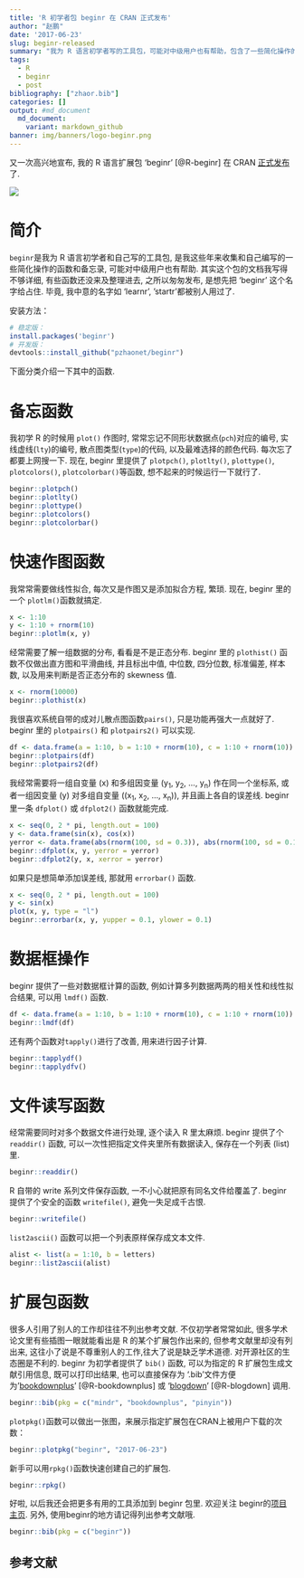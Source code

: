 ```yaml
---
title: 'R 初学者包 beginr 在 CRAN 正式发布'
author: "赵鹏"
date: '2017-06-23'
slug: beginr-released
summary: "我为 R 语言初学者写的工具包，可能对中级用户也有帮助，包含了一些简化操作的函数和备忘录。"
tags:
  - R
  - beginr
  - post
bibliography: ["zhaor.bib"]
categories: []
output: #md_document
  md_document:
    variant: markdown_github
banner: img/banners/logo-beginr.png
---
```


又一次高兴地宣布, 我的 R 语言扩展包 'beginr' [@R-beginr] 在 CRAN [正式发布](https://cran.r-project.org/web/packages/beginr/)了.

<!--more-->

![](http://cranlogs.r-pkg.org/badges/grand-total/beginr)

# 简介 

`beginr`是我为 R 语言初学者和自己写的工具包, 是我这些年来收集和自己编写的一些简化操作的函数和备忘录, 可能对中级用户也有帮助. 其实这个包的文档我写得不够详细, 有些函数还没来及整理进去, 之所以匆匆发布, 是想先把 'beginr' 这个名字给占住. 毕竟, 我中意的名字如 'learnr', 'startr'都被别人用过了. 

安装方法：

```R
# 稳定版：
install.packages('beginr')
# 开发版：
devtools::install_github("pzhaonet/beginr")
```

下面分类介绍一下其中的函数.

# 备忘函数

我初学 R 的时候用 `plot()` 作图时, 常常忘记不同形状数据点(`pch`)对应的编号, 实线虚线(`lty`)的编号, 散点图类型(`type`)的代码, 以及最难选择的颜色代码. 每次忘了都要上网搜一下. 现在, beginr 里提供了 `plotpch()`, `plotlty()`, `plottype()`, `plotcolors()`, `plotcolorbar()`等函数, 想不起来的时候运行一下就行了.

```r
beginr::plotpch()
beginr::plotlty()
beginr::plottype()
beginr::plotcolors()
beginr::plotcolorbar()
```

# 快速作图函数

我常常需要做线性拟合, 每次又是作图又是添加拟合方程, 繁琐. 现在, beginr 里的一个 `plotlm()`函数就搞定.

```r
x <- 1:10
y <- 1:10 + rnorm(10)
beginr::plotlm(x, y)
```

经常需要了解一组数据的分布, 看看是不是正态分布. beginr 里的 `plothist()` 函数不仅做出直方图和平滑曲线, 并且标出中值, 中位数, 四分位数, 标准偏差, 样本数, 以及用来判断是否正态分布的 skewness 值.

```r
x <- rnorm(10000)
beginr::plothist(x)
```

我很喜欢系统自带的成对儿散点图函数`pairs()`, 只是功能再强大一点就好了. beginr 里的 `plotpairs()` 和 `plotpairs2()` 可以实现.

```r
df <- data.frame(a = 1:10, b = 1:10 + rnorm(10), c = 1:10 + rnorm(10))
beginr::plotpairs(df)
beginr::plotpairs2(df)
```

我经常需要将一组自变量 (x) 和多组因变量 (y~1~, y~2~, ..., y~n~) 作在同一个坐标系, 或者一组因变量 (y) 对多组自变量 ((x~1~, x~2~, ..., x~n~)), 并且画上各自的误差线. beginr 里一条 `dfplot()` 或 `dfplot2()` 函数就能完成.

```r
x <- seq(0, 2 * pi, length.out = 100)
y <- data.frame(sin(x), cos(x))
yerror <- data.frame(abs(rnorm(100, sd = 0.3)), abs(rnorm(100, sd = 0.1)))
beginr::dfplot(x, y, yerror = yerror)
beginr::dfplot2(y, x, xerror = yerror)
```

如果只是想简单添加误差线, 那就用 `errorbar()` 函数.

```r
x <- seq(0, 2 * pi, length.out = 100)
y <- sin(x)
plot(x, y, type = "l")
beginr::errorbar(x, y, yupper = 0.1, ylower = 0.1)
```

# 数据框操作

beginr 提供了一些对数据框计算的函数, 例如计算多列数据两两的相关性和线性拟合结果, 可以用 `lmdf()` 函数.

```r
df <- data.frame(a = 1:10, b = 1:10 + rnorm(10), c = 1:10 + rnorm(10))
beginr::lmdf(df)
```

还有两个函数对`tapply()`进行了改善, 用来进行因子计算.

```r
beginr::tapplydf()
beginr::tapplydfv()
```

# 文件读写函数

经常需要同时对多个数据文件进行处理, 逐个读入 R 里太麻烦. beginr 提供了个 `readdir()` 函数, 可以一次性把指定文件夹里所有数据读入, 保存在一个列表 (list) 里.

```r
beginr::readdir()
```

R 自带的 write 系列文件保存函数, 一不小心就把原有同名文件给覆盖了. beginr 提供了个安全的函数 `writefile()`, 避免一失足成千古恨.

```r
beginr::writefile()
```

`list2ascii()` 函数可以把一个列表原样保存成文本文件.

```r
alist <- list(a = 1:10, b = letters)
beginr::list2ascii(alist)
```

# 扩展包函数

很多人引用了别人的工作却往往不列出参考文献. 不仅初学者常常如此, 很多学术论文里有些插图一眼就能看出是 R 的某个扩展包作出来的, 但参考文献里却没有列出来, 这往小了说是不尊重别人的工作,往大了说是缺乏学术道德. 对开源社区的生态圈是不利的. beginr 为初学者提供了 `bib()` 函数, 可以为指定的 R 扩展包生成文献引用信息, 既可以打印出结果, 也可以直接保存为 '.bib'文件方便为 '[bookdownplus](http://www.pzhao.org/zh/post/bookdownplus-released/)' [@R-bookdownplus] 或 '[blogdown](http://www.pzhao.org/zh/post/r-blogdown/)' [@R-blogdown] 调用.

```r
beginr::bib(pkg = c("mindr", "bookdownplus", "pinyin"))
```

`plotpkg()`函数可以做出一张图，来展示指定扩展包在CRAN上被用户下载的次数：

```r
beginr::plotpkg("beginr", "2017-06-23")
```

新手可以用`rpkg()`函数快速创建自己的扩展包.

```r
beginr::rpkg()
```

好啦, 以后我还会把更多有用的工具添加到 beginr 包里. 欢迎关注 beginr的[项目主页](https://github.com/pzhaonet/beginr). 另外, 使用beginr的地方请记得列出参考文献哦.

```r
beginr::bib(pkg = c("beginr"))
```

## 参考文献
